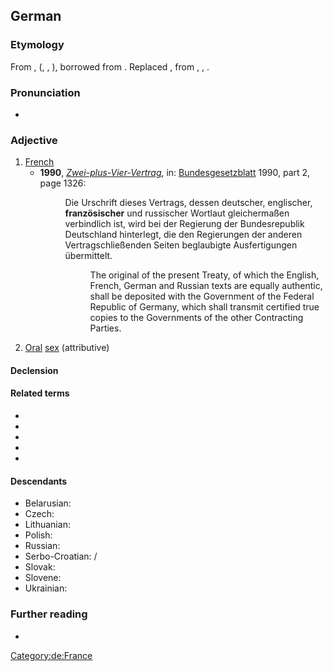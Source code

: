 {{also|Französisch}}
==German==

===Etymology===
From {{inh|de|gmh|franzoisisch}}, {{m|gmh|franzoisch}} ({{m|gmh|franzois}}, {{m|gmh|franzoys}}, {{m|gmh|franzeis}}), borrowed from {{der|de|fro|françois}} {{suffix|de||isch}}. Replaced {{cog|gmh|franzisch}}, from {{m|goh|francisc}}, {{m|goh|frenkisc}}, {{cog|goh|frenkisk}}.

===Pronunciation===
* {{IPA|/franˈtsøːzɪʃ/|lang=de}}

===Adjective===
{{de-adj|-}}

# [[French]]
#* '''1990''', ''[[s:de:Zwei-plus-Vier-Vertrag|Zwei-plus-Vier-Vertrag]]'', in: [[w:de:Bundesgesetzblatt (Deutschland)|Bundesgesetzblatt]] 1990, part 2, page 1326:
#*: Die Urschrift dieses Vertrags, dessen deutscher, englischer, '''französischer''' und russischer Wortlaut gleichermaßen verbindlich ist, wird bei der Regierung der Bundesrepublik Deutschland hinterlegt, die den Regierungen der anderen Vertragschließenden Seiten beglaubigte Ausfertigungen übermittelt.
#*:: The original of the present Treaty, of which the English, French, German and Russian texts are equally authentic, shall be deposited with the Government of the Federal Republic of Germany, which shall transmit certified true copies to the Governments of the other Contracting Parties.
# {{lb|de|colloquial}} [[oral|Oral]] [[sex]] (attributive)
#: {{ux|de|Er verwöhnte sie '''französisch'''|He pleasured her orally|inline=1}}

====Declension====
{{de-decl-adj-notcomp|französisch}}

====Related terms====
* {{l|de|Frankreich}}
* {{l|de|Franzmann}}
* {{l|de|Franzose}}
* {{l|de|Französin}}
* {{l|de|Französisch}}

====Descendants====
* Belarusian: {{l|be|французскі}}
* Czech: {{l|cs|francouzský}}
* Lithuanian: {{l|lt|prancūzų}}
* Polish: {{l|pl|francuski}}
* Russian: {{l|ru|францу́зский}}
* Serbo-Croatian: {{l|sh|француски}}/{{l|sh|francuski}}
* Slovak: {{l|sk|francúzsky}}
* Slovene: {{l|sl|francoski}}
* Ukrainian: {{l|uk|французький}}

===Further reading===
* {{R:Duden}}

[[Category:de:France]]